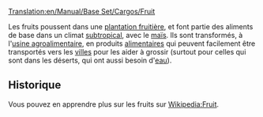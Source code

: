 [[Translation:en/Manual/Base Set/Cargos/Fruit]]

{{fr/Cargaison|nom=Fruits
|image=en/Fruit.png|produit=[[fr/Manual/Base Set/Industries/Plantation fruitière|Plantation fruitière]]
|accepté=[[fr/Manual/Base Set/Industries/Usine agroalimentaire|Usine agroalimentaire]]
}}

Les fruits poussent dans une [[fr/Manual/Base Set/Industries/Plantation fruitière|plantation fruitière]], et font partie des aliments de base dans un climat [[fr/Manual/Climat#Subtropical|subtropical]], avec le [[fr/Manual/Base Set/Cargos/Maïs|maïs]]. Ils sont transformés, à l'[[fr/Manual/Base Set/Industries/Usine agroalimentaire|usine agroalimentaire]], en produits [[fr/Manual/Base Set/Cargos/Nourriture|alimentaires]] qui peuvent facilement être transportés vers les [[fr/Manual/Ville|villes]] pour les aider à grossir (surtout pour celles qui sont dans les déserts, qui ont aussi besoin d'[[fr/Manual/Base Set/Cargos/Eau|eau]]).

== Historique ==

Vous pouvez en apprendre plus sur les fruits sur [https://www.wikipedia.org/wiki/fr:Fruit Wikipedia:Fruit].